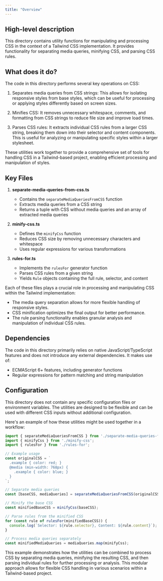 ```yaml
---
title: "Overview"
---
```


## High-level description
This directory contains utility functions for manipulating and processing CSS in the context of a Tailwind CSS implementation. It provides functionality for separating media queries, minifying CSS, and parsing CSS rules.

## What does it do?
The code in this directory performs several key operations on CSS:

1. Separates media queries from CSS strings: This allows for isolating responsive styles from base styles, which can be useful for processing or applying styles differently based on screen sizes.

2. Minifies CSS: It removes unnecessary whitespace, comments, and formatting from CSS strings to reduce file size and improve load times.

3. Parses CSS rules: It extracts individual CSS rules from a larger CSS string, breaking them down into their selector and content components. This is useful for analyzing or manipulating specific styles within a larger stylesheet.

These utilities work together to provide a comprehensive set of tools for handling CSS in a Tailwind-based project, enabling efficient processing and manipulation of styles.

## Key Files

1. **separate-media-queries-from-css.ts**
   - Contains the `separateMediaQueriesFromCSS` function
   - Extracts media queries from a CSS string
   - Returns a tuple with CSS without media queries and an array of extracted media queries

2. **minify-css.ts**
   - Defines the `minifyCss` function
   - Reduces CSS size by removing unnecessary characters and whitespace
   - Uses regular expressions for various transformations

3. **rules-for.ts**
   - Implements the `rulesFor` generator function
   - Parses CSS rules from a given string
   - Yields `Rule` objects containing the full rule, selector, and content

Each of these files plays a crucial role in processing and manipulating CSS within the Tailwind implementation:

- The media query separation allows for more flexible handling of responsive styles.
- CSS minification optimizes the final output for better performance.
- The rule parsing functionality enables granular analysis and manipulation of individual CSS rules.

## Dependencies
The code in this directory primarily relies on native JavaScript/TypeScript features and does not introduce any external dependencies. It makes use of:

- ECMAScript 6+ features, including generator functions
- Regular expressions for pattern matching and string manipulation

## Configuration
This directory does not contain any specific configuration files or environment variables. The utilities are designed to be flexible and can be used with different CSS inputs without additional configuration.

Here's an example of how these utilities might be used together in a workflow:

```typescript
import { separateMediaQueriesFromCSS } from './separate-media-queries-from-css';
import { minifyCss } from './minify-css';
import { rulesFor } from './rules-for';

// Example usage
const originalCSS = `
  .example { color: red; }
  @media (min-width: 768px) {
    .example { color: blue; }
  }
`;

// Separate media queries
const [baseCSS, mediaQueries] = separateMediaQueriesFromCSS(originalCSS);

// Minify the base CSS
const minifiedBaseCSS = minifyCss(baseCSS);

// Parse rules from the minified CSS
for (const rule of rulesFor(minifiedBaseCSS)) {
  console.log(`Selector: ${rule.selector}, Content: ${rule.content}`);
}

// Process media queries separately
const minifiedMediaQueries = mediaQueries.map(minifyCss);
```

This example demonstrates how the utilities can be combined to process CSS by separating media queries, minifying the resulting CSS, and then parsing individual rules for further processing or analysis. This modular approach allows for flexible CSS handling in various scenarios within a Tailwind-based project.